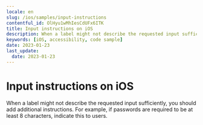 ```yaml
---
locale: en
slug: /ios/samples/input-instructions
contentful_id: OlHyu1wMhIesCdUFx6ITK
title: Input instructions on iOS
description: When a label might not describe the requested input sufficiently, you should add additional instructions.
keywords: [iOS, accessibility, code sample]
date: 2023-01-23
last_update:
  date: 2023-01-23
---
```


# Input instructions on iOS

When a label might not describe the requested input sufficiently, you should add additional instructions. For example, if passwords are required to be at least 8 characters, indicate this to users.

<CodeSample id="input-instructions" locale="en" platform="ios"/>

